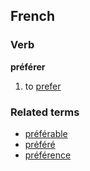 ==French==
===Verb===
'''préférer'''

# to [[prefer]]

===Related terms===
*[[préférable]]
*[[préféré]]
*[[préférence]]